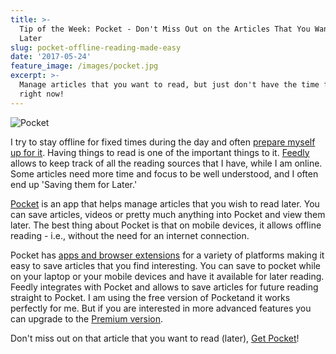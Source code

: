 ```yaml
---
title: >-
  Tip of the Week: Pocket - Don't Miss Out on the Articles That You Want to Read
  Later
slug: pocket-offline-reading-made-easy
date: '2017-05-24'
feature_image: /images/pocket.jpg
excerpt: >-
  Manage articles that you want to read, but just don't have the time for it
  right now!
---
```

![Pocket](/images/pocket.jpg)

I try to stay offline for fixed times during the day and often [prepare myself up for it](/blog/staying-productive-offline/). Having things to read is one of the important things to it. [Feedly](/blog/feedly-one-stop-reading-place/) allows to keep track of all the reading sources that I have, while I am online. Some articles need more time and focus to be well understood, and I often end up 'Saving them for Later.'

[Pocket](https://getpocket.com) is an app that helps manage articles that you wish to read later. You can save articles, videos or pretty much anything into Pocket and view them later. The best thing about Pocket is that on mobile devices, it allows offline reading - i.e., without the need for an internet connection.

Pocket has [apps and browser extensions](https://getpocket.com/add/?ep=1) for a variety of platforms making it easy to save articles that you find interesting. You can save to pocket while on your laptop or your mobile devices and have it available for later reading. Feedly integrates with Pocket and allows to save articles for future reading straight to Pocket. I am using the free version of Pocketand it works perfectly for me. But if you are interested in more advanced features you can upgrade to the [Premium version](https://getpocket.com/premium?ep=1).

Don't miss out on that article that you want to read (later), [Get Pocket](https://getpocket.com)!

